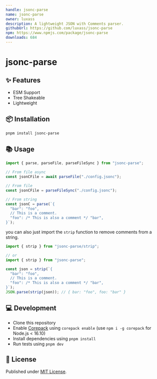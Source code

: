 ```yaml
---
handle: jsonc-parse
name: jsonc-parse
owner: luxass
description: A lightweight JSON with Comments parser.
githubUrl: https://github.com/luxass/jsonc-parse
npm: https://www.npmjs.com/package/jsonc-parse
downloads: 684
---
```


# jsonc-parse

## ✨ Features

* ESM Support
* Tree Shakeable
* Lightweight

## 📦 Installation

```sh
pnpm install jsonc-parse
```

## 📚 Usage

```ts
import { parse, parseFile, parseFileSync } from "jsonc-parse";

// From file async
const jsonCFile = await parseFile("./config.jsonc");

// From file
const jsonCFile = parseFileSync("./config.jsonc");

// From string
const jsonC = parse(`{
  "bar": "foo",
  // This is a comment.
  "foo": /* This is also a comment */ "bar",
}`);
```

you can also just import the `strip` function to remove comments from a string.

```ts
import { strip } from "jsonc-parse/strip";

// or
import { strip } from "jsonc-parse";

const json = strip(`{
  "bar": "foo",
  // This is a comment.
  "foo": /* This is also a comment */ "bar",
}`);
JSON.parse(strip(json)); // { bar: "foo", foo: "bar" }
```

## 💻 Development

* Clone this repository
* Enable [Corepack](https://github.com/nodejs/corepack) using `corepack enable` (use `npm i -g corepack` for Node.js < 16.10)
* Install dependencies using `pnpm install`
* Run tests using `pnpm dev`

## 📄 License

Published under [MIT License](https://github.com/luxass/jsonc-parse/blob/main/LICENSE).
